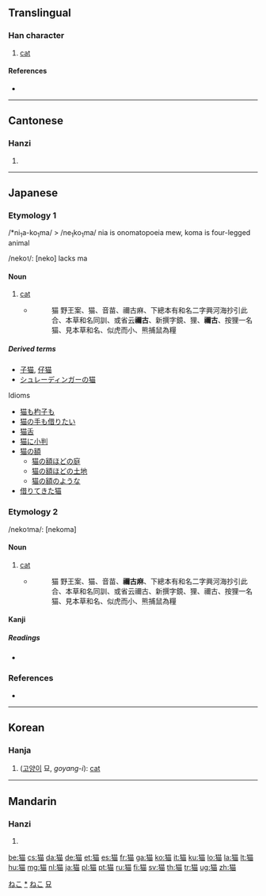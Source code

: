 {{also|貓}}<!-- may be replaced by zh-forms -->
==Translingual==

===Han character===
{{Han char|rn=94|rad=犬|as=09|sn=12|four=|canj=大竹廿田 (KHTW)}}

# [[cat]]

====References====
* {{Han ref|kx=0714.270|dkj=20535|dj=1127.010|hdz=21352.010|uh=732B|ud=29483}}

----

==Cantonese==

===Hanzi===
{{yue-hanzi|jyut=|y=maau1|tra=貓}}

# {{defn|lang=yue|sort=犬09}}

----

==Japanese==

===Etymology 1===

/*ni<sub>1</sub>a-ko<sub>1</sub>ma/ > /ne<sub>1</sub>ko<sub>1</sub>ma/ nia is onomatopoeia mew, koma is four-legged animal

/neko<small>1</small>/: [neko] lacks ma

====Noun====
{{ja-noun|k|hira=ねこ|rom=neko|hidx=ねこ}}

# [[cat]]
#* {{RQ:Wamyō Ruijushō|7|56}}
#*: 猫 野王案、猫、音苗、禰古麻、下總本有和名二字興河海抄引此合、本草和名同訓、或省云'''禰古'''、新撰字鏡、狸、'''禰古'''、按狸一名猫、見本草和名、似虎而小、熊捕鼠為糧

=====Derived terms=====
* [[子猫]], [[仔猫]]
* [[シュレーディンガーの猫]]
;Idioms
* [[猫も杓子も]]
* [[猫の手も借りたい]]
* [[猫舌]]
* [[猫に小判]]
* [[猫の額]]
** [[猫の額ほどの庭]]
** [[猫の額ほどの土地]]
** [[猫の額のような]]
* [[借りてきた猫]]

===Etymology 2===

/neko<small>1</small>ma/: [nekoma]

====Noun====
{{ja-noun|k|hira=ねこま|rom=nekoma|hidx=ねこま}}

# [[cat]]
#* {{RQ:Wamyō Ruijushō|7|56}}
#*: 猫 野王案、猫、音苗、'''禰古麻'''、下總本有和名二字興河海抄引此合、本草和名同訓、或省云禰古、新撰字鏡、狸、禰古、按狸一名猫、見本草和名、似虎而小、熊捕鼠為糧

====Kanji====
{{ja-kanji|grade=c|rs=犬09}}

=====Readings=====
* {{ja-readings|on=[[びょう]] (byō), [[ぼう]] (bō), [[みょう]] (myō)|kun=[[ねこ]] (neko)}}

===References===
* {{R:Wamyō Ruijushō}}

[[Category:1000 Japanese basic words|ねこ]]
[[Category:ja:Cats|*]]
[[Category:ja:Mammals|ねこ]]

----

==Korean==

===Hanja===
{{ko-hanja|hangeul=묘|eumhun=|rv=myo|mr=myo|y=myo}}

# ([[고양이]] 묘, ''goyang-i''): [[cat]]

[[Category:Hanja readings|묘]]

----

==Mandarin==

===Hanzi===
{{cmn-hanzi|tra=貓|pin=[[māo]] ([[mao1]])|wg=mao<sup>1</sup>}}

# {{defn|lang=cmn|sort=犬09}}

[[be:猫]]
[[cs:猫]]
[[da:猫]]
[[de:猫]]
[[et:猫]]
[[es:猫]]
[[fr:猫]]
[[ga:猫]]
[[ko:猫]]
[[it:猫]]
[[ku:猫]]
[[lo:猫]]
[[la:猫]]
[[lt:猫]]
[[hu:猫]]
[[mg:猫]]
[[nl:猫]]
[[ja:猫]]
[[pl:猫]]
[[pt:猫]]
[[ru:猫]]
[[fi:猫]]
[[sv:猫]]
[[th:猫]]
[[tr:猫]]
[[ug:猫]]
[[zh:猫]]